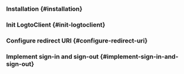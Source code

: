 
<GuideTip />

### Installation \{#installation}

<Installation />

### Init LogtoClient \{#init-logtoclient}

<InitLogtoClient />

### Configure redirect URI \{#configure-redirect-uri}

<ConfigureRedirectUri
  figureSrc={redirectUriFigure}
  redirectUri="io.logto.android://io.logto.sample/callback"
/>

### Implement sign-in and sign-out \{#implement-sign-in-and-sign-out}

<ImplementSignInAndSignOut />

<Checkpoint />
